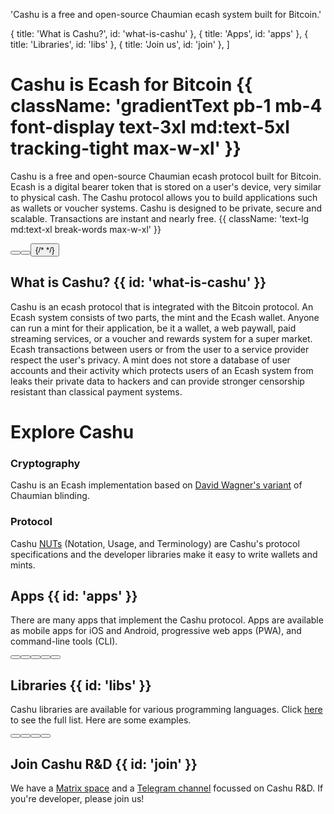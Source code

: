 
  'Cashu is a free and open-source Chaumian ecash system built for Bitcoin.'

  { title: 'What is Cashu?', id: 'what-is-cashu' },
  { title: 'Apps', id: 'apps' },
  { title: 'Libraries', id: 'libs' },
  { title: 'Join us', id: 'join' },
]

<HeroPattern />

# Cashu is Ecash for Bitcoin {{ className: 'gradientText pb-1 mb-4 font-display text-3xl md:text-5xl tracking-tight max-w-xl' }}

Cashu is a free and open-source Chaumian ecash protocol built for Bitcoin. Ecash is a digital bearer token that is stored on a user's device, very similar to physical cash. The Cashu protocol allows you to build applications such as wallets or voucher systems. Cashu is designed to be private, secure and scalable. Transactions are instant and nearly free. {{ className: 'text-lg md:text-xl break-words max-w-xl' }}

<div className="not-prose mb-16 mt-6 flex flex-col gap-3 md:flex-row">
  <Button href="/projects" arrow="right" children="Explore" />
  <Button href="/protocol" variant="outline" children="Understand" />
  <Button href="/contribute" variant="outline" children="Support" />
  {/*
  <DonateButton
    href="https://legend.lnbits.com/tipjar/794"
    variant="secondary"
  />
  */}
</div>

## What is Cashu? {{ id: 'what-is-cashu' }}

Cashu is an ecash protocol that is integrated with the Bitcoin protocol. An Ecash system consists of two parts, the mint and the Ecash wallet. Anyone can run a mint for their application, be it a wallet, a web paywall, paid streaming services, or a voucher and rewards system for a super market. Ecash transactions between users or from the user to a service provider respect the user's privacy. A mint does not store a database of user accounts and their activity which protects users of an Ecash system from leaks their private data to hackers and can provide stronger censorship resistant than classical payment systems.

<Features />

# Explore Cashu

### Cryptography

Cashu is an Ecash implementation based on [David Wagner's variant](https://cypherpunks.venona.com/date/1996/03/msg01848.html) of Chaumian blinding.

### Protocol

Cashu [NUTs](https://github.com/cashubtc/nuts) (Notation, Usage, and Terminology) are Cashu's protocol specifications and the developer libraries make it easy to write wallets and mints.

## Apps {{ id: 'apps' }}

There are many apps that implement the Cashu protocol. Apps are available as mobile apps for iOS and Android, progressive web apps (PWA), and command-line tools (CLI).

<div className="not-prose mb-6 mt-6 flex flex-col gap-3 md:flex-row">
  <Button href="https://macadamia.cash" children="Macadamia (iOS)" />
  <Button href="https://sovranbitcoin.com" children="Sovran (iOS)" />
  <Button href="https://minibits.cash" children="Minibits (Android)" />
  <Button
    href="https://nutstash.app"
    variant="outline"
    children="Nutstash (PWA)"
  />
  <Button href="https://cashu.me" variant="outline" children="Cashu.me (PWA)" />
</div>

## Libraries {{ id: 'libs' }}

Cashu libraries are available for various programming languages. Click [here](/libraries) to see the full list. Here are some examples.

<div className="not-prose mb-6 mt-6 flex flex-col gap-3 md:flex-row">
  <Button href="https://github.com/cashubtc/cashu" children="Python" />
  <Button href="https://github.com/cashubtc/cashu-ts" children="TypeScript" />
  <Button
    href="https://github.com/cashubtc/cdk"
    variant="outline"
    children="Rust"
  />
  <Button
    href="https://github.com/cashubtc/cashu-feni"
    variant="outline"
    children="Golang"
  />
</div>

<Resources />

## Join Cashu R&D {{ id: 'join' }}

We have a [Matrix space](https://matrix.to/#/#dev:matrix.cashu.space) and a [Telegram channel](https://t.me/CashuBTC) focussed on Cashu R&D. If you're developer, please join us!
